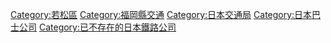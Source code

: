{{DEFAULTSORT:Kitakyushu City Transport Bureau}}

[[Category:若松區|Category:若松區]]
[[Category:福岡縣交通|Category:福岡縣交通]]
[[Category:日本交通局|Category:日本交通局]]
[[Category:日本巴士公司|Category:日本巴士公司]]
[[Category:已不存在的日本鐵路公司|Category:已不存在的日本鐵路公司]]